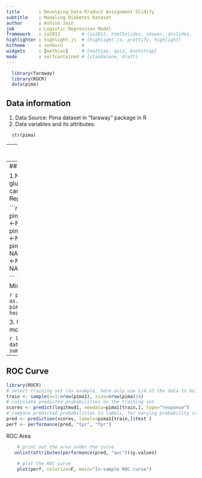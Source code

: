 ```yaml
---
title       : Develping Data Product Assignment-Slidify
subtitle    : Modeling Diabetes Dataset
author      : Ashish Jain
job         : Logistic Regression Model
framework   : io2012        # {io2012, html5slides, shower, dzslides, ...}
highlighter : highlight.js  # {highlight.js, prettify, highlight}
hitheme     : zenburn       # 
widgets     : [mathjax]     # {mathjax, quiz, bootstrap}
mode        : selfcontained # {standalone, draft}
---
```

```r
  library(faraway)
  library(ROCR)
  data(pima)

```

## Data information
1. Data Source: Pima dataset in "faraway" package in R 
2. Data variables and its attributes:
```r
  str(pima)
``` 

--- 
## Data Exploration
```r
   summary(pima)
```

---
## Model development

1.Notice variables glucose,triceps,insulin, bmi etc cannot have zero values.
  Replace Zero by NA.

```r
   pima$glucose[pima$glucose==0]<-NA
   pima$diastolic[pima$diastolic==0]<-NA
   pima$triceps[pima$triceps==0]<-NA
   pima$insulin[pima$insulin==0]<-NA
   pima$bmi[pima$bmi==0]<-NA
   

```
2. Replace Observation with Missing values.

```r
   pima$test <-as.factor(pima$test)
   pima1<-pima[complete.cases(pima),]
   head(pima1) 
```

3. Use Logistic regression to model binary variable test

```r
   logitmod1 <- glm(test~., data=pima1,family=binomial) 
   summary(logitmod1)
```

---
## ROC Curve
```r
library(ROCR)
# select training set (as example, here only use 1/4 of the data to build the    model)
train <- sample(x=1:nrow(pima1), size=nrow(pima)/4)
# calculate predicted probabilities on the training set
scores <- predict(logitmod1, newdata=pima1[train,], type="response")
# compare predicted probabilities to labels, for varying probability cutoffs
pred <- prediction(scores, labels=pima1[train,]$test )
perf <- performance(pred, "tpr", "fpr")

```
ROC Area
```r
    # print out the area under the curve
   unlist(attributes(performance(pred, "auc"))$y.values)
   
    # plot the ROC curve
    plot(perf, colorize=F, main="In-sample ROC curve")
   
```
